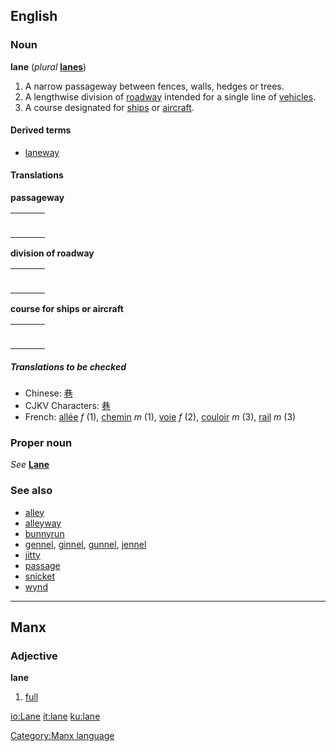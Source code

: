 ==English==
===Noun===
'''lane''' (''plural'' '''[[lanes]]''')

#A narrow passageway between fences, walls, hedges or trees.
#A lengthwise division of [[roadway]] intended for a single line of [[vehicle]]s.
#A course designated for [[ship]]s or [[aircraft]].

====Derived terms====
*[[laneway]]

====Translations====

'''passageway'''
{| border=0  width=100%
|-
|bgcolor="#FFFFE0" valign=top width=48%|
{|
<!--Put translations for languages from A to I here-->
|}
| width=1% |
|bgcolor="#FFFFE0" valign=top width=48%|
{|
<!--Put translations for languages from J to Z here-->
|}
|}

'''division of roadway'''
{| border=0  width=100%
|-
|bgcolor="#FFFFE0" valign=top width=48%|
{|
<!--Put translations for languages from A to I here-->
|}
| width=1% |
|bgcolor="#FFFFE0" valign=top width=48%|
{|
<!--Put translations for languages from J to Z here-->
|}
|}

'''course for ships or aircraft'''
{| border=0  width=100%
|-
|bgcolor="#FFFFE0" valign=top width=48%|
{|
<!--Put translations for languages from A to I here-->
|}
| width=1% |
|bgcolor="#FFFFE0" valign=top width=48%|
{|
<!--Put translations for languages from J to Z here-->
|}
|}

=====Translations to be checked=====
<!--Remove this section once all of the translations below have been moved into the tables above.-->
{{checktrans}}

*Chinese: [[巷]]
*CJKV Characters: [[巷]]
*French: [[allée]] ''f'' (1), [[chemin]] ''m'' (1), [[voie]] ''f'' (2), [[couloir]] ''m'' (3), [[rail]] ''m'' (3)

===Proper noun===
''See'' '''[[Lane]]'''

===See also===
*[[alley]]
*[[alleyway]]
*[[bunnyrun]]
*[[gennel]], [[ginnel]], [[gunnel]], [[jennel]]
*[[jitty]]
*[[passage]]
*[[snicket]]
*[[wynd]]

----
==Manx==
===Adjective===
'''lane'''

#[[full]]

[[Category:Manx language]]

[[io:Lane]]
[[it:lane]]
[[ku:lane]]
